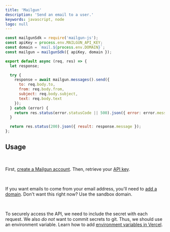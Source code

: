 ```yaml
---
title: 'Mailgun'
description: 'Send an email to a user.'
keywords: javascript, node
logo: null
---
```


<GlobalWrapper>
  <SectionWrapper>

```js
const mailgunSdk = require('mailgun-js');
const apiKey = process.env.MAILGUN_API_KEY;
const domain = `mail.${process.env.DOMAIN}`;
const mailgun = mailgunSdk({ apiKey, domain });

export default async (req, res) => {
  let response;

  try {
    response = await mailgun.messages().send({
      to: req.body.to,
      from: req.body.from,
      subject: req.body.subject,
      text: req.body.text
    });
  } catch (error) {
    return res.status(error.statusCode || 500).json({ error: error.message });
  }

  return res.status(200).json({ result: response.message });
};
```

## Usage

<br />

First, [create a Mailgun account](https://signup.mailgun.com/new/signup). Then, retrieve your [API key](https://app.mailgun.com/app/account/security/api_keys).

<br />

If you want emails to come from your email address, you'll need to [add a domain](https://app.mailgun.com/app/sending/domains/new).
Don't want this right now? Use the sandbox domain.

<br />

To securely access the API, we need to include the secret with each request.
We also _do not_ want to commit secrets to git. Thus, we should use an environment variable.
Learn how to add [environment variables in Vercel](https://vercel.com/docs/environment-variables).

  </SectionWrapper>
</GlobalWrapper>

